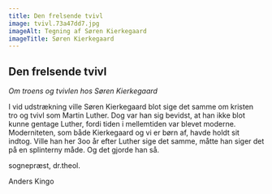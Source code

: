 ```yaml
---
title: Den frelsende tvivl
image: tvivl.73a47dd7.jpg
imageAlt: Tegning af Søren Kierkegaard
imageTitle: Søren Kierkegaard
---
```


## Den frelsende tvivl

_Om troens og tvivlen hos Søren Kierkegaard_

I vid udstrækning ville Søren Kierkegaard blot sige det samme om kristen tro og tvivl som Martin Luther. Dog var han sig bevidst, at han ikke blot kunne gentage Luther, fordi tiden i mellemtiden var blevet moderne. Moderniteten, som både Kierkegaard og vi er børn af, havde holdt sit indtog. Ville han her 3oo år efter Luther sige det samme, måtte han siger det på en splinterny måde. Og det gjorde han så.

sognepræst, dr.theol.

Anders Kingo
